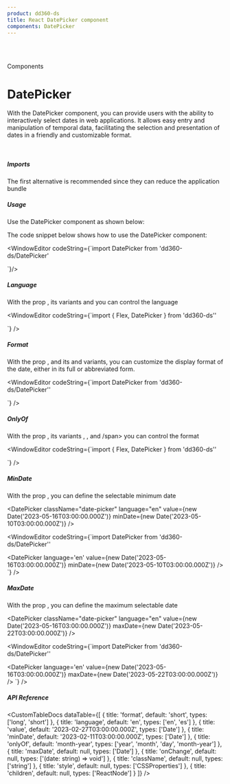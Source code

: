 ```yaml
---
product: dd360-ds
title: React DatePicker component
components: DatePicker
---
```


<br id='top' />
<br />

<Label>Components</Label>

# <span name="floating-nav">DatePicker</span>

With the DatePicker component, you can provide users with the ability to interactively select dates in web applications. It allows easy entry and manipulation of temporal data, facilitating the selection and presentation of dates in a friendly and customizable format.

<br />

##### <span name="floating-nav">Imports</span>

The first alternative is recommended since they can reduce the application bundle

<WindowEditor codeString="import DatePicker from 'dd360-ds/DatePicker'" />
<WindowEditor codeString="import { DatePicker } from 'dd360-ds'" />

##### <span name="floating-nav">Usage</span>

Use the DatePicker component as shown below:

<Playground>
  <DatePicker className="date-picker" language="en" />
</Playground>
The code snippet below shows how to use the DatePicker component:

<WindowEditor
    codeString={`import  DatePicker  from 'dd360-ds/DatePicker'

<DatePicker />
`}/>

##### <span name="floating-nav">Language</span>

With the prop <Tag text='language' />, its variants <Tag text='es' /> and <Tag text='en' /> you can control the language

<Playground>

<Flex gap='12'>
  <DatePicker className="date-picker" language="en" />
  <DatePicker className="date-picker" language="es" />
</Flex>
</Playground>

<WindowEditor
  codeString={`import { Flex, DatePicker } from 'dd360-ds''
  
<Flex gap='12'>
  <DatePicker language="en" />
  <DatePicker language="es" />
</Flex>
`}
/>

##### <span name="floating-nav">Format</span>

With the prop <Tag text='format' />, and its <Tag text='short' /> and <Tag text='long' /> variants, you can customize the display format of the date, either in its full or abbreviated form.

<Playground>
<Flex justifyContent='around'>
  <DatePicker className="date-picker" format="short" language='en' />
  <DatePicker className="date-picker" format="long"  language='en' />
</Flex>
</Playground>

<WindowEditor
  codeString={`import  DatePicker from 'dd360-ds/DatePicker''
  
 <Flex justifyContent='around'>
  <DatePicker format="short" language='en' />
  <DatePicker format="long"  language='en' />
</Flex>
`}
/>

##### <span name="floating-nav">OnlyOf</span>

With the prop <Tag text='onlyOf' />, its variants <Tag text='year' />, <Tag text='month' />, <Tag text='day' /> and <Tag text='month' />/span> you can control the format

<Playground>

<Flex gap="12" justifyContent="around">
  <DatePicker className="date-picker" language="en" onlyOf="year" />
  <DatePicker className="date-picker" language="en" onlyOf="month" />
  <DatePicker className="date-picker" language="en" onlyOf="day" />
  <DatePicker className="date-picker" language="en" onlyOf="month-year" />
</Flex>

</Playground>

<WindowEditor
  codeString={`import { Flex, DatePicker } from 'dd360-ds''
  
<Flex gap="12" justifyContent="around">
  <DatePicker language="en" onlyOf="year" />
  <DatePicker language="en" onlyOf="month" />
  <DatePicker language="en" onlyOf="day" />
  <DatePicker language="en" onlyOf="month-year" />
</Flex>
`} />

##### <span name="floating-nav">MinDate</span>

With the prop <Tag text='minDate' />, you can define the selectable minimum date

<Playground>

<DatePicker className="date-picker" language="en" value={new Date('2023-05-16T03:00:00.000Z')} minDate={new Date('2023-05-10T03:00:00.000Z')} />

</Playground>

<WindowEditor
  codeString={`import  DatePicker  from 'dd360-ds/DatePicker''
  
<DatePicker language='en' value={new Date('2023-05-16T03:00:00.000Z')} minDate={new Date('2023-05-10T03:00:00.000Z')} />
`}
/>

##### <span name="floating-nav">MaxDate</span>

With the prop <Tag text='maxDate' />, you can define the maximum selectable date

<Playground>

<DatePicker className="date-picker" language="en" value={new Date('2023-05-16T03:00:00.000Z')} maxDate={new Date('2023-05-22T03:00:00.000Z')} />

</Playground>

<WindowEditor
  codeString={`import  DatePicker  from 'dd360-ds/DatePicker''
  
<DatePicker language='en' value={new Date('2023-05-16T03:00:00.000Z')} maxDate={new Date('2023-05-22T03:00:00.000Z')} />
`}
/>

##### <span name="floating-nav">API Reference</span>

<CustomTableDocs
  dataTable={[
    { title: 'format', default: 'short', types: ['long', 'short'] },
    { title: 'language', default: 'en', types: ['en', 'es'] },
    { title: 'value', default: '2023-02-27T03:00:00.000Z', types: ['Date'] },
    { title: 'minDate', default: '2023-02-11T03:00:00.000Z', types: ['Date'] },
    { title: 'onlyOf', default: 'month-year', types: ['year', 'month', 'day', 'month-year'] },
    { title: 'maxDate', default: null, types: ['Date'] },
    { title: 'onChange', default: null, types: ['(date: string) => void'] },
    { title: 'className', default: null, types: ['string'] },
    { title: 'style', default: null, types: ['CSSProperties'] },
    { title: 'children', default: null, types: ['ReactNode'] }
  ]}
/>

<CustomCallout
    variant="info"
    title="Note"
    icon="info"
    description="This documentation assumes that the audience has basic knowledge of React
    and how to use components in React applications."
/>

<BackAndForwardController />